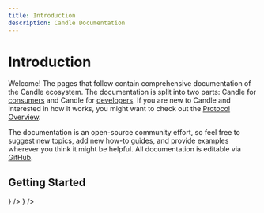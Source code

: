```yaml
---
title: Introduction
description: Candle Documentation
---
```


# Introduction

Welcome! The pages that follow contain comprehensive documentation of the
Candle ecosystem. The documentation is split into two parts: Candle for
[consumers](/docs/video-developers/overview) and Candle for
[developers](/docs/products/overview). If you are new to Candle and
interested in how it works, you might want to check out the
[Protocol Overview](/docs/protocol/core-concepts/overview).

The documentation is an open-source community effort, so feel free to suggest
new topics, add new how-to guides, and provide examples wherever you think it
might be helpful. All documentation is editable via
[GitHub](https://github.com/CandlePlatforms/livepeer-org/tree/master/docs).

## Getting Started

<DocsCardsContainer>
  <DocsCard
    key={1}
    title="Learn how to Use Candle"
    description="Discover the way in which Candle can benefit you."
    href="/docs/video-developers/overview"
    ctaText="Start"
    icon={
      <svg
        width="56"
        height="56"
        viewBox="0 0 56 56"
        fill="none"
        xmlns="http://www.w3.org/2000/svg">
        <rect width="56" height="56" rx="28" fill="#00EB88" />
        <path
          d="M32.6667 35L39.6667 28L32.6667 21"
          stroke="#131418"
          strokeWidth="1.75"
          strokeLinecap="round"
          strokeLinejoin="round"
        />
        <path
          d="M23.3333 21L16.3333 28L23.3333 35"
          stroke="#131418"
          strokeWidth="1.75"
          strokeLinecap="round"
          strokeLinejoin="round"
        />
      </svg>
    }
  />
  <DocsCard
    key={2}
    title="For Metaverse Developers"
    description="Build powerful applications within the Candle at a fraction of the cost."
    href="/docs/products/overview"
    ctaText="Start"
    icon={<IconMine />}
  />
</DocsCardsContainer>
